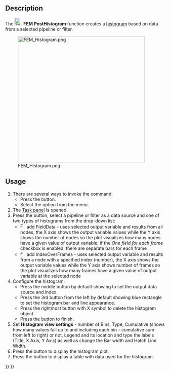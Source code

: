 <languages/>
<translate>

{{Docnav
|[[FEM_PostLineplot|PostLineplot]]
|[[FEM_PostSpreadsheet|PostSpreadsheet]]
|[[FEM_Workbench|FEM]]
|IconL=FEM_PostLineplot.svg
|IconR=FEM_PostSpreadsheet.svg
|IconC=Workbench_FEM.svg
}}

{{GuiCommand
|Name=FEM PostHistogram
|MenuLocation=Results → Data Visualizations → Create Histogram
|Workbenches=[[FEM_Workbench|FEM]]
|Version=1.1
|SeeAlso=[[FEM_tutorial|FEM tutorial]]
}}

==Description==

The [[Image:FEM_PostHistogram.svg|24px]] '''FEM PostHistogram''' function creates a [https://en.wikipedia.org/wiki/Histogram histogram] based on data from a selected pipeline or filter.


[[File:FEM_Histogram.png|400px]]

==Usage==

# There are several ways to invoke the command:
#* Press the {{Button|[[Image:FEM_PostHistogram.svg|16px]] [[FEM_PostHistogram|Create Histogram]]}} button.
#* Select the {{MenuCommand|Results → Data Visualizations → [[Image:FEM_PostHistogram.svg|16px]] Create Histogram}} option from the menu.
# The [[Task_panel|Task panel]] is opened.
# Press the {{Button|Add data from}} button, select a pipeline or filter as a data source and one of two types of histograms from the drop-down list:
#* [[Image:FEM_PostIndex.svg|16px]] add FieldData - uses selected output variable and results from all nodes, the X axis shows the output variable values while the Y axis shows the number of nodes so the plot visualizes how many nodes have a given value of output variable; if the ''One field for each frame'' checkbox is enabled, there are separate bars for each frame
#* [[Image:FEM_PostField.svg|16px]] add IndexOverFrames - uses selected output variable and results from a node with a specified index (number), the X axis shows the output variable values while the Y axis shows number of frames so the plot visualizes how many frames have a given value of output variable at the selected node
# Configure the histogram:
#* Press the middle button by default showing {{Button|Index}} to set the output data source and index.
#* Press the 3rd button from the left by default showing blue rectangle to set the histogram bar and line appearance.
#* Press the rightmost button with X symbol to delete the histogram object.
#* Press the {{Button|OK}} button to finish.
# Set '''Histogram view settings''' - number of Bins, Type, Cumulative (shows how many values fall up to and including each bin - cumulative sum from left to right) or not, Legend and its location and type the labels (Title, X Axis, Y Axis) as well as change the Bar width and Hatch Line Width.
# Press the {{Button|Show plot}} button to display the histogram plot.
# Press the {{Button|Show data}} button to display a table with data used for the histogram.


{{Docnav
|[[FEM_PostLineplot|PostLineplot]]
|[[FEM_PostSpreadsheet|PostSpreadsheet]]
|[[FEM_Workbench|FEM]]
|IconL=FEM_PostLineplot.svg
|IconR=FEM_PostSpreadsheet.svg
|IconC=Workbench_FEM.svg
}}
</translate>
{{FEM Tools navi{{#translation:}}}}
{{Userdocnavi{{#translation:}}}}